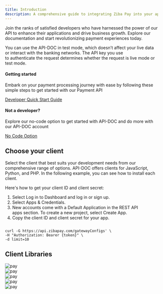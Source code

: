 ```yaml
---
title: Introduction
description: A comprehensive guide to integrating Ziba Pay into your application.
---
```




Join the ranks of satisfied developers who have harnessed the power of our  API to enhance their applications and drive business growth. Explore our documentation and start revolutionizing payment experiences today.

You can use the API-DOC in test mode, which doesn’t affect your live data or interact with the banking networks. The API key you use to authenticate the request determines whether the request is live mode or test mode.


<div className='flex-box'>
<div className="bg-[#AFF4B7]  started">
<h4>Getting started</h4>
<p>Embark on your payment processing journey with ease by following these simple steps to get started with our Payment API</p>
 <p className="text-[#1E1147]"><a href="http://localhost:3000/api-docs/start/quick">Developer Quick Start Guide</a></p>
</div>
<div className="bg-[#AFF4B7]  started">
<h4>Not a developer?</h4>
<p>Explore our no-code option to get started with API-DOC and do more with our API-DOC account </p>
 <p className="text-[#1E1147]"><a href="http://localhost:3000/api-docs/start/quick">No Code Option</a></p>
</div>
</div>



## Choose your client

Select the client that best suits your development needs from our comprehensive range of options. API-DOC offers clients for JavaScript, Python, and PHP. In the following example, you can see how to install each client.

Here's how to get your client ID and client secret:

1. Select Log in to Dashboard and log in or sign up.
2. Select Apps & Credentials.
3. New accounts come with a Default Application in the REST API apps section. To create a new project, select Create App.
4. Copy the client ID and client secret for your app.



  ```shell 

curl -G https://api.zibapay.com/gatewayConfigs' \
  -H "Authorization: Bearer {token}" \
  -d limit=10

```



## Client Libraries


<div className='grid  lg:grid-cols-2 xl:grid-cols-3 gap-4'>
<div className="bg-white rounded-[12px] shadow  p-2 flex items-start gap-2 h-[280px]">

<Image src={rubby} alt="pay" width={30} height={30}/>
<DocCard title='Rubby' content='A dynamic, open source programming language with a focus on simplicity and productivity'>
</DocCard>
</div>

<div className="bg-white shadow rounded-[12px] p-2 flex items-start gap-2 h-[280px]">

<Image src={php} alt="pay" width={30} height={30}/>
<DocCard title='Php' content='A dynamic, open source programming language with a focus on simplicity and productivity'>
</DocCard>
</div>
<div className="bg-white shadow rounded-[12px]  p-2 flex items-start gap-2 h-[280px]">

<Image src={js} alt="pay" width={30} height={30}/>
<DocCard title='Nodejs' content='A dynamic, open source programming language with a focus on simplicity and productivity'>
</DocCard>
</div>
<div className="bg-white shadow rounded-[12px]  p-2 flex items-start gap-2 h-[280px]">

<Image src={python} alt="pay" width={30} height={30}/>
<DocCard title='Python' content='A dynamic, open source programming language with a focus on simplicity and productivity'>
</DocCard>
</div>
<div className="bg-white shadow rounded-[12px]  p-2 flex items-start gap-2 h-[280px]">

<Image src={go} alt="pay" width={30} height={30}/>
<DocCard title='GO' content='A dynamic, open source programming language with a focus on simplicity and productivity'>
</DocCard>
</div>
</div>

<DocsFooter/>